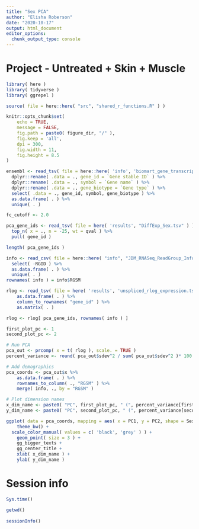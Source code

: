 ```yaml
---
title: "Sex PCA"
author: "Elisha Roberson"
date: "2020-10-17"
output: html_document
editor_options: 
  chunk_output_type: console
---
```


# Project - Untreated + Skin + Muscle

```r
library( here )
library( tidyverse )
library( ggrepel )
```

```r
source( file = here::here( "src", "shared_r_functions.R" ) )
```

```r
knitr::opts_chunk$set(
	echo = TRUE,
	message = FALSE,
	fig.path = paste0( figure_dir, "/" ),
	fig.keep = 'all',
	dpi = 300,
	fig.width = 11,
	fig.height = 8.5
)
```

```r
ensembl <- read_tsv( file = here::here( 'info', 'biomart_gene_transcript_map.txt.gz' ), col_names = TRUE ) %>%
  dplyr::rename( .data = ., gene_id = `Gene stable ID` ) %>%
  dplyr::rename( .data = ., symbol = `Gene name` ) %>%
  dplyr::rename( .data = ., gene_biotype = `Gene type` ) %>%
  select( .data = ., gene_id, symbol, gene_biotype ) %>%
  as.data.frame( . ) %>%
  unique( . )
```

```r
fc_cutoff <- 2.0
```

```r
pca_gene_ids <- read_tsv( file = here( 'results', "DiffExp_Sex.tsv" ) ) %>%
  top_n( x = ., n = -25, wt = qval ) %>%
  pull( gene_id )

length( pca_gene_ids )
```

```r
info <- read_csv( file = here::here( "info", "JDM_RNASeq_ReadGroup_Info.csv" ) ) %>%
  select( -RGID ) %>%
  as.data.frame( . ) %>%
  unique( . )
rownames( info ) = info$RGSM
```

```r
rlog <- read_tsv( file = here( 'results', 'unspliced_rlog_expression.tsv.gz' ), col_names = TRUE, col_types = cols( .default = 'd', gene_id = 'c' ) ) %>%
	as.data.frame( . ) %>%
	column_to_rownames( "gene_id" ) %>%
	as.matrix( . )

rlog <- rlog[ pca_gene_ids, rownames( info ) ]
```

```r
first_plot_pc <- 1
second_plot_pc <- 2

# Run PCA
pca_out <- prcomp( x = t( rlog ), scale. = TRUE )
percent_variance <- round( pca_out$sdev^2 / sum( pca_out$sdev^2 )* 100.0, 2 )

# Add demographics
pca_coords <- pca_out$x %>%
	as.data.frame( . ) %>%
	rownames_to_column( ., "RGSM" ) %>%
	merge( info, ., by = "RGSM" )

# Plot dimension names
x_dim_name <- paste0( "PC", first_plot_pc, " (", percent_variance[first_plot_pc], "%)" )
y_dim_name <- paste0( "PC", second_plot_pc, " (", percent_variance[second_plot_pc], "%)" )

ggplot( data = pca_coords, mapping = aes( x = PC1, y = PC2, shape = Sex, colour = Sex ) ) +
	theme_bw() +
  scale_color_manual( values = c( 'black', 'grey' ) ) +
	geom_point( size = 3 ) +
	gg_bigger_texts +
	gg_center_title +
	xlab( x_dim_name ) +
	ylab( y_dim_name )
```

# Session info
```r
Sys.time()

getwd()
  
sessionInfo()
```
